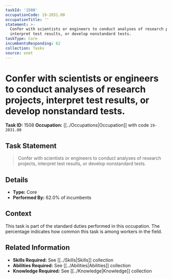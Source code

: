 ```yaml
---
taskId: '1508'
occupationCode: 19-2031.00
occupationTitle: ''
statement: >-
  Confer with scientists or engineers to conduct analyses of research projects,
  interpret test results, or develop nonstandard tests.
taskType: Core
incumbentsResponding: 62
collection: Tasks
source: onet
---
```

# Confer with scientists or engineers to conduct analyses of research projects, interpret test results, or develop nonstandard tests.

**Task ID:** 1508
**Occupation:** [[../Occupations|Occupation]] with code `19-2031.00`

## Task Statement

> Confer with scientists or engineers to conduct analyses of research projects, interpret test results, or develop nonstandard tests.

## Details

- **Type:** Core
- **Performed By:** 62.0% of incumbents

## Context

This task is part of the standard duties performed in this occupation. The percentage indicates how common this task is among workers in the field.

## Related Information

- **Skills Required:** See [[../Skills|Skills]] collection
- **Abilities Required:** See [[../Abilities|Abilities]] collection
- **Knowledge Required:** See [[../Knowledge|Knowledge]] collection
